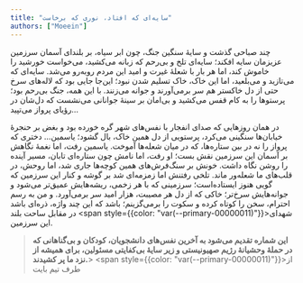 ```yaml
---
title: "سایه‌ای که افتاد، نوری که برخاست"
authors: ["Moeein"]
---
```


چند صباحی گذشت و سایهٔ سنگین جنگ، چون ابر سیاه، بر بلندای آسمان سرزمین عزیزمان سایه افکند؛ سایه‌‌ای تلخ و بی‌‌رحم که زبانه می‌کشید، می‌خواست خورشید را خاموش کند، اما هر بار با شعلهٔ غیرت و امید این مردم رو‌به‌‌رو می‌شد. سایه‌ای که می‌تازید و می‌بلعید، اما این خاک، خاک تسلیم شدن نبود؛ این‌جا جایی بود که لاله‌های سرخ حتی از دل خاکستر هم سر برمی‌آورند و جوانه می‌زنند. با این‌ همه، جنگ بی‌رحم بود؛ پرستوها را به کام قفس می‌کشید و بی‌امان بر سینهٔ جوانانی می‌نشست که دل‌شان در رؤیای پرواز می‌تپید…

در همان روزهایی که صدای انفجار با نفس‌های شهر گره خورده بود و بغض بر حنجرهٔ خیابان‌ها سنگینی می‌کرد، پرستویی از دل همین خاک، بال گشود؛ یاسمین… دختری که پرواز را نه در بین ستاره‌ها، که در میان شعله‌ها آموخت.
یاسمین رفت، اما نغمهٔ نگاهش بر آسمان این سرزمین نقش بست؛ او رفت، اما نامش چون ستاره‌ای تابان، مسیر آینده را روشن نگاه داشت. خونش بر سنگ‌فرش‌های همین کوچه‌ها جاری شد، اما روحش، در قلب‌های ما شعله‌‌ور ماند.
تلخی رفتنش اما زمزمه‌ای شد بر گوشه و کنار این سرزمین که گویی هنوز ایستاده‌است؛ سرزمینی که با هر زخمی، ریشه‌هایش عمیق‌تر می‌شود و جوانه‌‌هایش سرخ‌تر؛ خاکی‌ که از دل هر مصیبت، هزار امید سر برمی‌آورد.
و من به رسم احترام، سخن را کوتاه کرده و سکوت را برمی‌گزینم؛ باشد که این چند واژه، ذره‌ای باشد در مقابل ساحت بلند
<span style={{color: "var(--primary-00000011)"}}>شهدای</span>
این سرزمین.


> **این شماره تقدیم می‌شود به آخرین نفس‌های دانشجویان، کودکان و بی‌گناهانی که در حملۀ وحشیانۀ رژیم صهیونیستی و زیر سایۀ بی‌کفایتی مسئولین، برای همیشه از نزد ما پر کشیدند.**>
<span style={{color: "var(--primary-00000011)"}}>از طرف تیم بایت</span>

